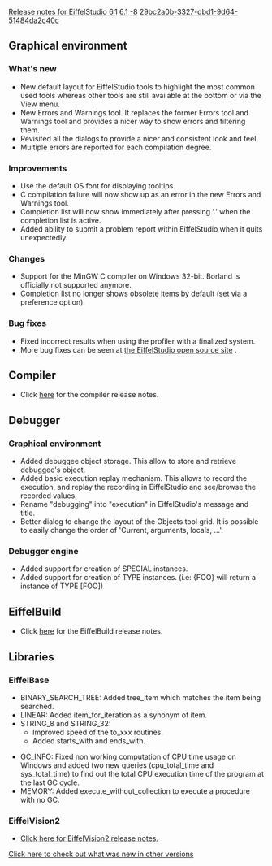 [[Property:title|Release notes for EiffelStudio 6.1]]
[[Property:link_title|6.1]]
[[Property:weight|-8]]
[[Property:uuid|29bc2a0b-3327-dbd1-9d64-51484da2c40c]]
==Graphical environment==

===What's new===
* New default layout for EiffelStudio tools to highlight the most common used tools whereas other tools are still available at the bottom or via the View menu.
* New Errors and Warnings tool. It replaces the former Errors tool and Warnings tool and provides a nicer way to show errors and filtering them.
* Revisited all the dialogs to provide a nicer and consistent look and feel.
* Multiple errors are reported for each compilation degree.

===Improvements===
* Use the default OS font for displaying tooltips.
* C compilation failure will now show up as an error in the new Errors and Warnings tool.
* Completion list will now show immediately after pressing '.' when the completion list is active.
* Added ability to submit a problem report within EiffelStudio when it quits unexpectedly.

===Changes===
* Support for the MinGW C compiler on Windows 32-bit. Borland is officially not supported anymore.
* Completion list no longer shows obsolete items by default (set via a preference option).

===Bug fixes===
* Fixed incorrect results when using the profiler with a finalized system.
* More bug fixes can be seen at [http://dev.eiffel.com/EiffelStudio_6.1_Releases the EiffelStudio open source site] .

==Compiler==
* Click [[Major changes between ISE Eiffel 6.0 and ISE Eiffel 6.1|here]]  for the compiler release notes.

==Debugger==
===Graphical environment===
* Added debuggee object storage. This allow to store and retrieve debuggee's object.
* Added basic execution replay mechanism. This allows to record the execution, and replay the recording in EiffelStudio and see/browse the recorded values.
* Rename "debugging" into "execution" in EiffelStudio's message and title.
* Better dialog to change the layout of the Objects tool grid. It is possible to easily change the order of 'Current, arguments, locals, ...'.

===Debugger engine===
* Added support for creation of SPECIAL instances.
* Added support for creation of TYPE instances. (i.e: {FOO} will return a instance of TYPE [FOO])

==EiffelBuild==
* Click [[EiffelBuild Version History|here]]  for the EiffelBuild release notes.

==Libraries==

===EiffelBase===
* <eiffel>BINARY_SEARCH_TREE</eiffel>: Added <eiffel>tree_item</eiffel> which matches the item being searched.
* <eiffel>LINEAR</eiffel>: Added <eiffel>item_for_iteration</eiffel> as a synonym of <eiffel>item</eiffel>.
* <eiffel>STRING_8</eiffel> and <eiffel>STRING_32</eiffel>: 
** Improved speed of the <eiffel>to_xxx</eiffel> routines.
** Added <eiffel>starts_with</eiffel> and <eiffel>ends_with</eiffel>.

* <eiffel>GC_INFO</eiffel>: Fixed non working computation of CPU time usage on Windows and added two new queries (<eiffel>cpu_total_time</eiffel> and <eiffel>sys_total_time</eiffel>) to find out the total CPU execution time of the program at the last GC cycle.
* <eiffel>MEMORY</eiffel>: Added <eiffel>execute_without_collection</eiffel> to execute a procedure with no GC.

===EiffelVision2===
* [[Revisions and Bug Fixes|Click here for EiffelVision2 release notes.]] 

[[EiffelStudio release notes|Click here to check out what was new in other versions]]  




